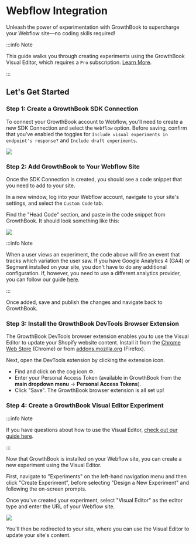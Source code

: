 # Webflow Integration

Unleash the power of experimentation with GrowthBook to supercharge your Webflow site—no coding skills required!

:::info Note

This guide walks you through creating experiments using the GrowthBook Visual Editor, which requires a `Pro` subscription. [Learn More](https://www.growthbook.io/pricing).

:::

## Let's Get Started

### Step 1: Create a GrowthBook SDK Connection

To connect your GrowthBook account to Webflow, you'll need to create a new SDK Connection and select the `Webflow` option. Before saving, confirm that you've enabled the toggles for `Include visual experiments in endpoint's response?` and `Include draft experiments`.

![](../../static/images/integrations/webflow/webflow-sdk-connection.png)

### Step 2: Add GrowthBook to Your Webflow Site

Once the SDK Connection is created, you should see a code snippet that you need to add to your site.

In a new window, log into your Webflow account, navigate to your site's settings, and select the `Custom Code` tab.

Find the "Head Code" section, and paste in the code snippet from GrowthBook. It should look something like this:

![](../../static/images/integrations/webflow/growthbook-webflow-edit-code.png)

:::info Note

When a user views an experiment, the code above will fire an event that tracks which variation the user saw. If you have Google Analytics 4 (GA4) or Segment installed on your site, you don't have to do any additional configuration. If, however, you need to use a different analytics provider, you can follow our guide [here](/lib/script-tag).

:::

Once added, save and publish the changes and navigate back to GrowthBook.

### Step 3: Install the GrowthBook DevTools Browser Extension

The GrowthBook DevTools browser extension enables you to use the Visual Editor to update your Shopify website content. Install it from the [Chrome Web Store](https://chromewebstore.google.com/detail/growthbook-devtools/opemhndcehfgipokneipaafbglcecjia) (Chrome) or from [addons.mozilla.org](https://addons.mozilla.org/en-US/firefox/addon/growthbook-devtools/) (Firefox).

Next, open the DevTools extension by clicking the extension icon.

- Find and click on the cog icon ⚙️.
- Enter your Personal Access Token (available in GrowthBook from the **main dropdown menu** → **Personal Access Tokens**).
- Click "Save". The GrowthBook browser extension is all set up!

### Step 4: Create a GrowthBook Visual Editor Experiment

:::info Note

If you have questions about how to use the Visual Editor, [check out our guide here](/app/visual).

:::

Now that GrowthBook is installed on your Webflow site, you can create a new experiment using the Visual Editor.

First, navigate to "Experiments" on the left-hand navigation menu and then click "Create Experiment", before selecting "Design a New Experiment" and following the on-screen prompts.

Once you've created your experiment, select "Visual Editor" as the editor type and enter the URL of your Webflow site.

![](../../static/images/integrations/webflow/growthbook-webflow-visual-editor.png)

You'll then be redirected to your site, where you can use the Visual Editor to update your site's content.
